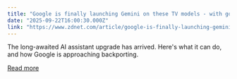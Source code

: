 ```yaml
---
title: "Google is finally launching Gemini on these TV models - with good news for older sets, too"
date: "2025-09-22T16:00:30.000Z"
link: "https://www.zdnet.com/article/google-is-finally-launching-gemini-on-these-tv-models-with-good-news-for-older-sets-too/"
---
```


The long-awaited AI assistant upgrade has arrived. Here's what it can do, and how Google is approaching backporting.

[Read more](https://www.zdnet.com/article/google-is-finally-launching-gemini-on-these-tv-models-with-good-news-for-older-sets-too/)
